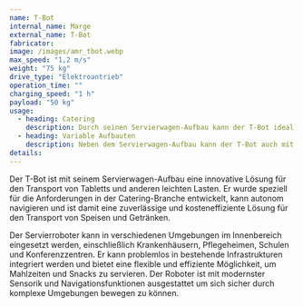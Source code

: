 ```yaml
---
name: T-Bot
internal_name: Marge
external_name: T-Bot
fabricator:
image: /images/amr_tbot.webp
max_speed: "1,2 m/s"
weight: "75 kg"
drive_type: "Elektroantrieb"
operation_time: ""
charging_speed: "1 h"
payload: "50 kg"
usage:
  - heading: Catering
    description: Durch seinen Servierwagen-Aufbau kann der T-Bot ideal in Krankenhäusern, Pflegeheimen, Schulen, Konferenzzentren, etc. für das Catering eingesetzt werden. Denkbar ist auch der Einsatz in Hotels, Restaurants und Bars.
  - heading: Variable Aufbauten
    description: Neben dem Servierwagen-Aufbau kann der T-Bot auch mit anderen Aufbauten ausgestattet werden. So kann er beispielsweise als autonomer Transportroboter für die Intralogistik eingesetzt werden.
details:
---
```


Der T-Bot ist mit seinem Servierwagen-Aufbau eine innovative Lösung für den Transport von Tabletts und anderen leichten Lasten. Er wurde speziell für die Anforderungen in der Catering-Branche entwickelt, kann autonom navigieren und ist damit eine zuverlässige und kosteneffiziente Lösung für den Transport von Speisen und Getränken.

Der Servierroboter kann in verschiedenen Umgebungen im Innenbereich eingesetzt werden, einschließlich Krankenhäusern, Pflegeheimen, Schulen und Konferenzzentren. Er kann problemlos in bestehende Infrastrukturen integriert werden und bietet eine flexible und effiziente Möglichkeit, um Mahlzeiten und Snacks zu servieren. Der Roboter ist mit modernster Sensorik und Navigationsfunktionen ausgestattet um sich sicher durch komplexe Umgebungen bewegen zu können.
